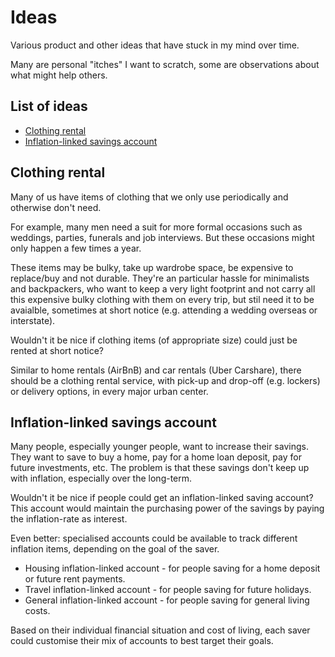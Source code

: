 # Ideas

Various product and other ideas that have stuck in my mind over time.

Many are personal "itches" I want to scratch, some are observations about what might help others.

## List of ideas

- [Clothing rental](#clothing-rental)
- [Inflation-linked savings account](#inflation-linked-savings-account)

## Clothing rental

Many of us have items of clothing that we only use periodically and otherwise don't need.

For example, many men need a suit for more formal occasions such as weddings, parties, funerals and job interviews. But these occasions might only happen a few times a year.

These items may be bulky, take up wardrobe space, be expensive to replace/buy and not durable. They're an particular hassle for minimalists and backpackers, who want to keep a very light footprint and not carry all this expensive bulky clothing with them on every trip, but stil need it to be avaialble, sometimes at short notice (e.g. attending a wedding overseas or interstate).

Wouldn't it be nice if clothing items (of appropriate size) could just be rented at short notice?

Similar to home rentals (AirBnB) and car rentals (Uber Carshare), there should be a clothing rental service, with pick-up and drop-off (e.g. lockers) or delivery options, in every major urban center.

## Inflation-linked savings account

Many people, especially younger people, want to increase their savings. They want to save to buy a home, pay for a home loan deposit, pay for future investments, etc. The problem is that these savings don't keep up with inflation, especially over the long-term.

Wouldn't it be nice if people could get an inflation-linked saving account? This account would maintain the purchasing power of the savings by paying the inflation-rate as interest.

Even better: specialised accounts could be available to track different inflation items, depending on the goal of the saver.

- Housing inflation-linked account - for people saving for a home deposit or future rent payments.
- Travel inflation-linked account - for people saving for future holidays.
- General inflation-linked account - for people saving for general living costs.

Based on their individual financial situation and cost of living, each saver could customise their mix of accounts to best target their goals.